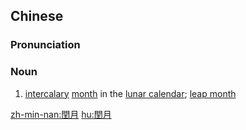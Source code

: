 ==Chinese==
{{zh-forms|s=闰月}}

===Pronunciation===
{{zh-pron
|m=rùnyuè
|c=jeon6 jyut6
|mn=kh:jūn-goe̍h/qz:lūn-ge̍rh/tp,xm:lūn-ge̍h/twvt,zz:lūn-goe̍h/twvk:jūn-ge̍h
|cat=n
}}

===Noun===
{{zh-noun}}

# [[intercalary]] [[month]] in the [[lunar calendar]]; [[leap month]]

[[zh-min-nan:閏月]]
[[hu:閏月]]